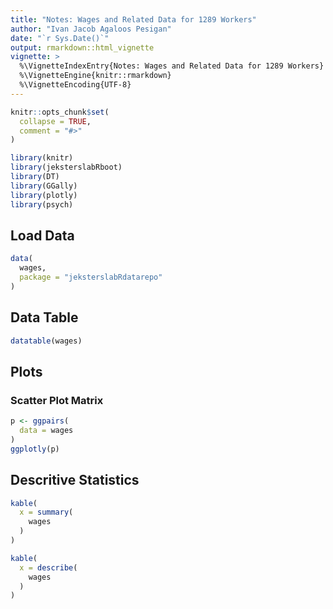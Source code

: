 ```yaml
---
title: "Notes: Wages and Related Data for 1289 Workers"
author: "Ivan Jacob Agaloos Pesigan"
date: "`r Sys.Date()`"
output: rmarkdown::html_vignette
vignette: >
  %\VignetteIndexEntry{Notes: Wages and Related Data for 1289 Workers}
  %\VignetteEngine{knitr::rmarkdown}
  %\VignetteEncoding{UTF-8}
---
```


```r
knitr::opts_chunk$set(
  collapse = TRUE,
  comment = "#>"
)
```

```r
library(knitr)
library(jeksterslabRboot)
library(DT)
library(GGally)
library(plotly)
library(psych)
```

## Load Data

```r
data(
  wages,
  package = "jeksterslabRdatarepo"
)
```

## Data Table

```r
datatable(wages)
```

## Plots

### Scatter Plot Matrix

```r
p <- ggpairs(
  data = wages
)
ggplotly(p)
```

## Descritive Statistics

```r
kable(
  x = summary(
    wages
  )
)
```

```r
kable(
  x = describe(
    wages
  )
)
```
